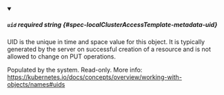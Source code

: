
<details className="config-field" data-expandable="false" open>
<summary>

##### `uid` <span className="config-field-required" data-required="false">required</span> <span className="config-field-type">string</span> <span className="config-field-default"></span> <span className="config-field-enum"></span> {#spec-localClusterAccessTemplate-metadata-uid}

UID is the unique in time and space value for this object. It is typically generated by
the server on successful creation of a resource and is not allowed to change on PUT
operations.

Populated by the system.
Read-only.
More info: https://kubernetes.io/docs/concepts/overview/working-with-objects/names#uids

</summary>



</details>
